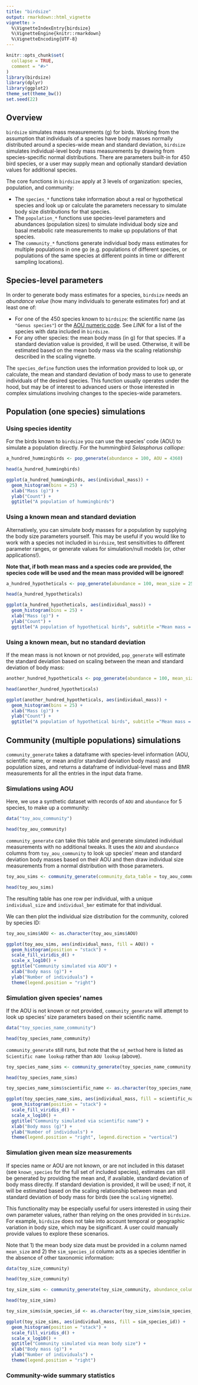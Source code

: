 ```yaml
---
title: "birdsize"
output: rmarkdown::html_vignette
vignette: >
  %\VignetteIndexEntry{birdsize}
  %\VignetteEngine{knitr::rmarkdown}
  %\VignetteEncoding{UTF-8}
---
```


```r
knitr::opts_chunk$set(
  collapse = TRUE,
  comment = "#>"
)
library(birdsize)
library(dplyr)
library(ggplot2)
theme_set(theme_bw())
set.seed(22)
```


## Overview

`birdsize` simulates mass measurements (g) for birds. Working from the assumption that individuals of a species have body masses normally distributed around a species-wide mean and standard deviation, `birdsize` simulates individual-level body mass measurements by drawing from species-specific normal distributions. There are parameters built-in for 450 bird species, or a user may supply mean and optionally standard deviation values for additional species. 

The core functions in `birdsize` apply at 3 levels of organization: species, population, and community:

* The `species_*` functions take information about a real or hypothetical species and look up or calculate the parameters necessary to simulate body size distributions for that species.
* The `population_*` functions use species-level parameters and abundances (population sizes) to simulate individual body size and basal metabolic rate measurements to make up populations of that species.
* The `community_*` functions generate individual body mass estimates for multiple populations in one go (e.g. populations of different species, or populations of the same species at different points in time or different sampling locations).

## Species-level parameters

In order to generate body mass estimates for a species, `birdsize` needs an *abundance value* (how many individuals to generate estimates for) and at least one of:

* For one of the 450 species known to `birdsize`: the scientific name (as `"Genus species"`) or the [AOU numeric code](https://www.pwrc.usgs.gov/bbs/specieslist.html). See *LINK* for a list of the species with data included in `birdsize`.
* For any other species: the mean body mass (in g) for that species. If a standard deviation value is provided, it will be used. Otherwise, it will be estimated based on the mean body mass via the scaling relationship described in the scaling vignette.

The `species_define` function uses the information provided to look up, or calculate, the mean and standard deviation of body mass to use to generate individuals of the desired species. This function usually operates under the hood, but may be of interest to advanced users or those interested in complex simulations involving changes to the species-wide parameters. 
 
## Population (one species) simulations
 
 
### Using species identity

For the birds known to `birdsize` you can use the species' code (AOU) to simulate a population directly. For the hummingbird _Selasphorus calliope_: 

```r

a_hundred_hummingbirds <- pop_generate(abundance = 100, AOU = 4360)

head(a_hundred_hummingbirds)

ggplot(a_hundred_hummingbirds, aes(individual_mass)) + 
  geom_histogram(bins = 25) +
  xlab("Mass (g)") +
  ylab("Count") +
  ggtitle("A population of hummingbirds") 

```


### Using a known mean and standard deviation

Alternatively, you  can simulate body masses for a population by supplying the body size parameters yourself. This may be useful if you would like to work with a species not included in `birdsize`, test sensitivities to different parameter ranges, or generate values for simulation/null models (or, other applications!). 

**Note that, if both mean mass and a species code are provided, the species code will be used and the mean mass provided will be ignored!**

```r

a_hundred_hypotheticals <- pop_generate(abundance = 100, mean_size = 25, sd_size = 3)

head(a_hundred_hypotheticals)

ggplot(a_hundred_hypotheticals, aes(individual_mass)) + 
  geom_histogram(bins = 25) +
  xlab("Mass (g)") +
  ylab("Count") +
  ggtitle("A population of hypothetical birds", subtitle ="Mean mass = 25 g\nStandard deviation = 3") 


```

### Using a known mean, but no standard deviation

If the mean mass is not known or not provided, `pop_generate` will estimate the standard deviation based on scaling between the mean and standard deviation of body mass:


```r


another_hundred_hypotheticals <- pop_generate(abundance = 100, mean_size = 25)

head(another_hundred_hypotheticals)

ggplot(another_hundred_hypotheticals, aes(individual_mass)) + 
  geom_histogram(bins = 25) +
  xlab("Mass (g)") +
  ylab("Count") +
  ggtitle("A population of hypothetical birds", subtitle ="Mean mass = 25 g\nStandard deviation = 1.74") 


```
 
## Community (multiple populations) simulations


`community_generate` takes a dataframe with species-level information (AOU, scientific name, or mean and/or standard deviation body mass) and population sizes, and returns a dataframe of individual-level mass and BMR measurements for all the entries in the input data frame. 

### Simulations using AOU 

Here, we use a synthetic dataset with records of `AOU` and `abundance` for 5 species, to make up a community: 


```r
data("toy_aou_community")

head(toy_aou_community)
```

`community_generate` can take this table and generate simulated individual measurements with no additional tweaks. It uses the `AOU` and `abundance` columns from `toy_aou_community` to look up species' mean and standard deviation body masses based on their AOU and then draw individual size measurements from a normal distribution with those parameters. 

```r

toy_aou_sims <- community_generate(community_data_table = toy_aou_community, abundance_column_name = "abundance")

head(toy_aou_sims)
```

The resulting table has one row per individual, with a unique `individual_size` and `individual_bmr`  estimate for that individual.

We can then plot the individual size distribution for the community, colored by species ID:

```r

toy_aou_sims$AOU <- as.character(toy_aou_sims$AOU)

ggplot(toy_aou_sims, aes(individual_mass, fill = AOU)) +
  geom_histogram(position = "stack") +
  scale_fill_viridis_d() +
  scale_x_log10() +
  ggtitle("Community simulated via AOU") +
  xlab("Body mass (g)") +
  ylab("Number of individuals") +
  theme(legend.position = "right")

```


### Simulation given species' names

If the AOU is not known or not provided, `community_generate` will attempt to look up species' size parameters based on their scientific name. 

```r

data("toy_species_name_community")

head(toy_species_name_community)

```

`community_generate` still runs, but note that the `sd_method` here is listed as `Scientific name lookup` rather than `AOU lookup` (above). 

```r


toy_species_name_sims <- community_generate(toy_species_name_community, abundance_column_name = "abundance")

head(toy_species_name_sims)


```



```r

toy_species_name_sims$scientific_name <- as.character(toy_species_name_sims$scientific_name)

ggplot(toy_species_name_sims, aes(individual_mass, fill = scientific_name)) +
  geom_histogram(position = "stack") +
  scale_fill_viridis_d() +
  scale_x_log10() +
  ggtitle("Community simulated via scientific name") +
  xlab("Body mass (g)") +
  ylab("Number of individuals") +
  theme(legend.position = "right", legend.direction = "vertical")

```

### Simulation given mean size measurements

If species name or AOU are not known, or are not included in this dataset (see `known_species` for the full set of included species), estimates can still be generated by providing the mean and, if available, standard deviation of body mass directly. If standard deviation is provided, it will be used; if not, it will be estimated based on the scaling relationship between mean and standard deviation of body mass for birds (see the `scaling` vignette).

This functionality may be especially useful for users interested in using their own parameter values, rather than relying on the ones provided in `birdsize`. For example, `birdsize` does not take into account temporal or geographic variation in body size, which may be significant. A user could manually provide values to explore these scenarios.

Note that 1) the mean body size data must be provided in a column named `mean_size` and 2) the `sim_species_id` column acts as a species identifier in the absence of other taxonomic information:

```r
data(toy_size_community)

head(toy_size_community)

```

```r


toy_size_sims <- community_generate(toy_size_community, abundance_column_name = "abundance")

head(toy_size_sims)


```


```r

toy_size_sims$sim_species_id <- as.character(toy_size_sims$sim_species_id)

ggplot(toy_size_sims, aes(individual_mass, fill = sim_species_id)) +
  geom_histogram(position = "stack") +
  scale_fill_viridis_d() +
  scale_x_log10() +
  ggtitle("Community simulated via mean body size") +
  xlab("Body mass (g)") +
  ylab("Number of individuals") +
  theme(legend.position = "right")

```


### Community-wide summary statistics
